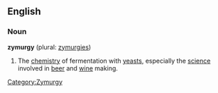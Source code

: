 ==English==

===Noun===

'''zymurgy''' (plural: [[zymurgies]])

# The [[chemistry]] of fermentation with [[yeast]]s, especially the [[science]] involved in [[beer]] and [[wine]] making.

[[Category:Zymurgy]]
